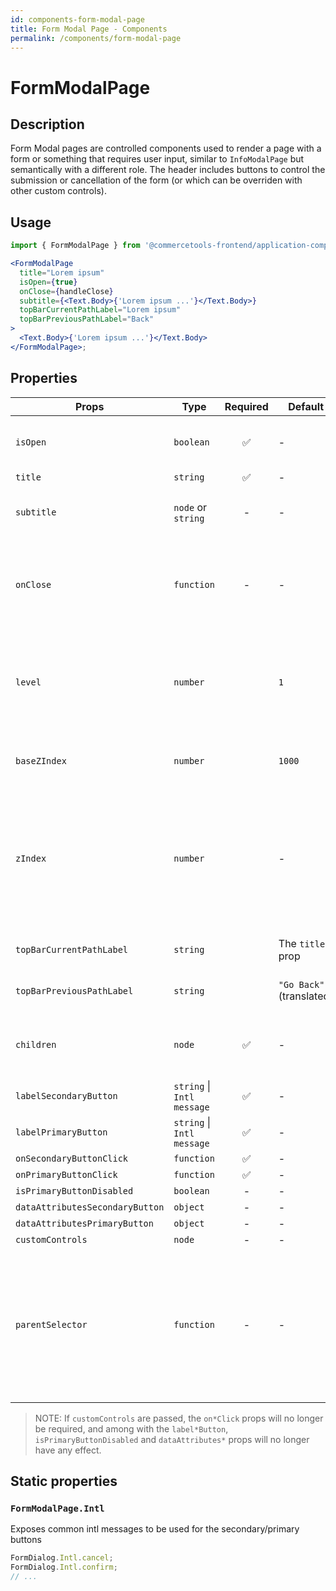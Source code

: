 ```yaml
---
id: components-form-modal-page
title: Form Modal Page - Components
permalink: /components/form-modal-page
---
```


# FormModalPage


<FormModalPageExample />

## Description

Form Modal pages are controlled components used to render a page with a form or something that requires user input, similar to `InfoModalPage` but semantically with a different role. The header includes buttons to control the submission or cancellation of the form (or which can be overriden with other custom controls).

## Usage

```jsx
import { FormModalPage } from '@commercetools-frontend/application-components';

<FormModalPage
  title="Lorem ipsum"
  isOpen={true}
  onClose={handleClose}
  subtitle={<Text.Body>{'Lorem ipsum ...'}</Text.Body>}
  topBarCurrentPathLabel="Lorem ipsum"
  topBarPreviousPathLabel="Back"
>
  <Text.Body>{'Lorem ipsum ...'}</Text.Body>
</FormModalPage>;
```

## Properties

| Props                           | Type                       | Required | Default                  | Description                                                                                                                                                                                                                                                                                                 |
| ------------------------------- | -------------------------- | :------: | ------------------------ | ----------------------------------------------------------------------------------------------------------------------------------------------------------------------------------------------------------------------------------------------------------------------------------------------------------- |
| `isOpen`                        | `boolean`                  |    ✅    | -                        | Indicates whether the page is open or closed. The parent component needs to manage this state.                                                                                                                                                                                                              |
| `title`                         | `string`                   |    ✅    | -                        | The title of the page.                                                                                                                                                                                                                                                                                      |
| `subtitle`                      | `node` or `string`         |    -     | -                        | The subtitle of the page, usually a React component. If a string is passed, it's rendered as a paragraph.                                                                                                                                                                                                   |
| `onClose`                       | `function`                 |    -     | -                        | Called when the page closes (click on overlay, click on close button, press ESC). If the function is not provided, the page cannot be closed by any of the listed options.                                                                                                                                  |
| `level`                         | `number`                   |          | `1`                      | The level indicates the stack position of the modal page, progressivelly increasing the `z-index` position (combined with the `baseZIndex`) as well as the spacing from the left side of the page.                                                                                                          |
| `baseZIndex`                    | `number`                   |          | `1000`                   | The base `z-index` value to be applied to the overlay container, incremented by `1` according to the `level` prop.                                                                                                                                                                                          |
| `zIndex`                        | `number`                   |          | -                        | The `z-index` value to be applied to the overlay container. This value overrides the normal `z-index` value calculated from the `baseZIndex` and `level` props. If you provide this value, you would need to take care of providing a proper `z-index` based on the stacked level.                          |
| `topBarCurrentPathLabel`        | `string`                   |          | The `title` prop         | The label to appear as the current path of the top bar of the modal                                                                                                                                                                                                                                         |
| `topBarPreviousPathLabel`       | `string`                   |          | `"Go Back"` (translated) | The label to appear as the previous path of the top bar of the modal                                                                                                                                                                                                                                        |
| `children`                      | `node`                     |    ✅    | -                        | Content rendered within the page. If the content is long in height (depending on the screen size) a scrollbar will appear.                                                                                                                                                                                  |
| `labelSecondaryButton`          | `string` \| `Intl message` |    ✅    | -                        | `FormModalPage.Intl.cancel`                                                                                                                                                                                                                                                                                 | The label for the secondary button as a string, or as an intl-like message (`{ id, defaultMessage }`). The `FormModalPage` exposes a static object `Intl` containing some common intl messages that are already translated |
| `labelPrimaryButton`            | `string` \| `Intl message` |    ✅    | -                        | `FormModalPage.Intl.confirm`                                                                                                                                                                                                                                                                                | The label for the primary button as a string, or as an intl-like message (`{ id, defaultMessage }`). The `FormModalPage` exposes a static object `Intl` containing some common intl messages that are already translated |
| `onSecondaryButtonClick`        | `function`                 |    ✅    | -                        | -                                                                                                                                                                                                                                                                                                           | Called when the secondary button is clicked |
| `onPrimaryButtonClick`          | `function`                 |    ✅    | -                        | -                                                                                                                                                                                                                                                                                                           | Called when the primary button is clicked |
| `isPrimaryButtonDisabled`       | `boolean`                  |    -     | -                        | false                                                                                                                                                                                                                                                                                                       | Indicates whether primary button is disabled or not |
| `dataAttributesSecondaryButton` | `object`                   |    -     | -                        | -                                                                                                                                                                                                                                                                                                           | Use this prop to pass `data-` attributes to the secondary button |
| `dataAttributesPrimaryButton`   | `object`                   |    -     | -                        | -                                                                                                                                                                                                                                                                                                           | Use this prop to pass `data-` attributes to the primary button |
| `customControls`                | `node`                     |    -     | -                        | -                                                                                                                                                                                                                                                                                                           | Pass a React.node to be used in place of the pre-determined controls. This can be useful if you need actions other than Cancel & Confirm, or other types of buttons, while keeping the same modal header layout |
| `parentSelector`                | `function`                 |    -     | -                        | The function should return an HTML element that will be used as the parent container to hold the modal DOM tree. If no function is provided, it's expected that an HTML element with the `id="parent-container"` is present in the DOM. In `NODE_ENV=test` environment, the default HTML element is `body`. |

> NOTE: If `customControls` are passed, the `on*Click` props will no longer be required, and among with the `label*Button`, `isPrimaryButtonDisabled` and `dataAttributes*` props will no longer have any effect.

## Static properties

### `FormModalPage.Intl`

Exposes common intl messages to be used for the secondary/primary buttons

```js
FormDialog.Intl.cancel;
FormDialog.Intl.confirm;
// ...
```

